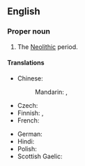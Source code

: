 ==English==

===Proper noun===
{{en-proper noun|head=[[new|New]] [[Stone Age]]}}

# The [[Neolithic]] period.

====Translations====
{{trans-top|Neolithic period}}
* Chinese:
*: Mandarin: {{t+|cmn|新石器時代|sc=Hani}}, {{t+|cmn|新石器时代|tr=Xīnshíqì Shídài|sc=Hani}}
* Czech: {{t|cs|neolit|m}}
* Finnish: {{t|fi|[[nuorempi]] [[kivikausi]]}}, {{t|fi|[[neoliittinen]] [[kausi]]}}
* French: {{t+|fr|Néolithique|m}}
{{trans-mid}}
* German: {{t+|de|Jungsteinzeit|f}}
* Hindi: {{t|hi|नवपाषाण युग|m}}
* Polish: {{t+|pl|neolit|m}}
* Scottish Gaelic: {{t|gd|Linn Ùr na Cloiche|f}}
{{trans-bottom}}